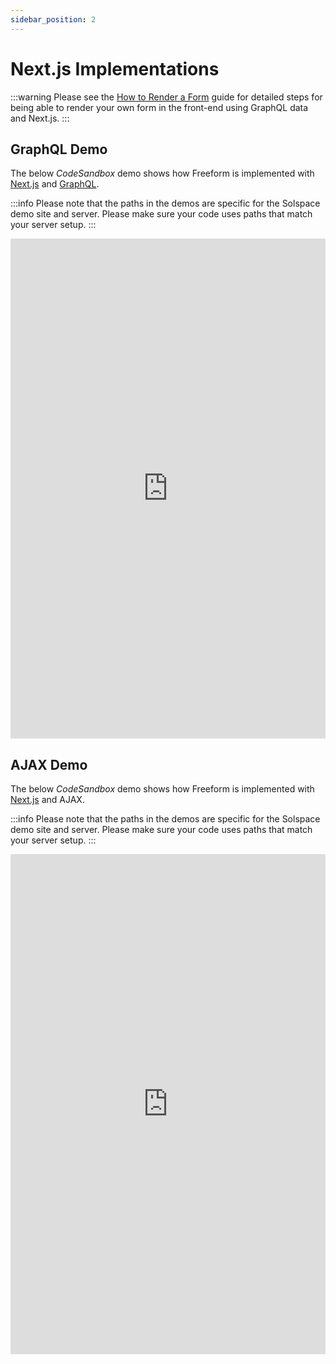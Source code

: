 ```yaml
---
sidebar_position: 2
---
```



# Next.js Implementations

:::warning
Please see the [How to Render a Form](../../headless/graphql.mdx#how-to-render-a-form) guide for detailed steps for being able to render your own form in the front-end using GraphQL data and Next.js.
:::

## GraphQL Demo<BadgeGroup><Badge type="lite" text="Lite" /><Badge type="pro" text="Pro" /></BadgeGroup>

The below _CodeSandbox_ demo shows how Freeform is implemented with [Next.js](https://react.dev/) and [GraphQL](../../headless/graphql.mdx).

:::info
Please note that the paths in the demos are specific for the Solspace demo site and server. Please make sure your code uses paths that match your server setup.
:::

<iframe
  title="Next.js + GraphQL CodeSandbox Demo"
  id="codesandbox-graphql"
  src="https://codesandbox.io/p/github/solspace/craft-freeform-demo-nextjs-graphql/"
  scrolling="yes"
  height="800px"
  width="100%"
  class="app-demo"
  frameborder="0"
></iframe>

## AJAX Demo

The below _CodeSandbox_ demo shows how Freeform is implemented with [Next.js](https://react.dev/) and AJAX.

:::info
Please note that the paths in the demos are specific for the Solspace demo site and server. Please make sure your code uses paths that match your server setup.
:::

<iframe
  title="Next.js + AJAX CodeSandbox Demo"
  id="codesandbox-ajax"
  src="https://codesandbox.io/p/github/solspace/craft-freeform-demo-nextjs-ajax/"
  scrolling="yes"
  height="800px"
  width="100%"
  class="app-demo"
  frameborder="0"
></iframe>
